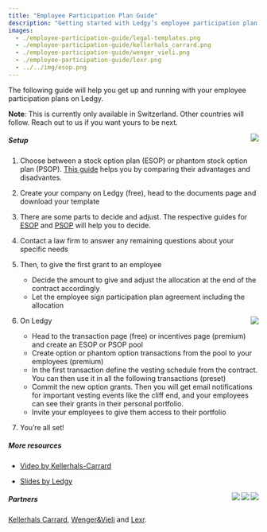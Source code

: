 ```yaml
---
title: "Employee Participation Plan Guide"
description: "Getting started with Ledgy’s employee participation plan templates"
images:
  - ./employee-participation-guide/legal-templates.png
  - ./employee-participation-guide/kellerhals_carrard.png
  - ./employee-participation-guide/wenger_vieli.png
  - ./employee-participation-guide/lexr.png
  - ../../img/esop.png
---
```


The following guide will help you get up and running with your employee participation plans on Ledgy.

**Note**: This is currently only available in Switzerland. Other countries will follow. Reach out to us if you want yours to be next.

<Img src="legal-templates.png" align="right" size="300" />

##### Setup

1. Choose between a stock option plan (ESOP) or phantom stock option plan (PSOP). [This guide](/help/employee-participation-guide/esop-vs-psop) helps you by comparing their advantages and disadvantes.

2. Create your company on Ledgy (free), head to the documents page and download your template

3. There are some parts to decide and adjust. The respective guides for [ESOP](/help/employee-participation-guide/esop) and [PSOP](/help/employee-participation-guide/psop) will help you to decide.

4. Contact a law firm to answer any remaining questions about your specific needs

5. Then, to give the first grant to an employee
    * Decide the amount to give and adjust the allocation at the end of the contract accordingly
    * Let the employee sign participation plan agreement including the allocation

<Img src="esop.png" align="right" size="300"/>

6. On Ledgy
    * Head to the transaction page (free) or incentives page (premium) and create an ESOP or PSOP pool
    * Create option or phantom option transactions from the pool to your employees (premium)
    * In the first transaction define the vesting schedule from the contract. You can then use it in all the following transactions (preset)
    * Commit the new option grants. Then you will get email notifications for important vesting events like the cliff end, and your employees can see their grants in their personal portfolio.
    * Invite your employees to give them access to their portfolio


7. You’re all set!


##### More resources

- [Video by Kellerhals-Carrard](https://www.youtube.com/watch?v=RBm4oyPy23w&t=8s)

- [Slides by Ledgy](https://docs.google.com/presentation/d/1y_ZH8FBELIdJgwd5FhXFw2Dl6TBLgtLyoICQZJIcXKs/edit#slide=id.g4ab326567f_1_0)

<Img src="lexr.png" size="50" align="right" />

<Img src="wenger_vieli.png" size="50" align="right"  />

<Img src="kellerhals_carrard.png" size="50" align="right" />

##### Partners

[Kellerhals Carrard](https://www.kellerhals-carrard.ch/), [Wenger&Vieli](https://www.wengervieli.ch/) and [Lexr](https://lexr.ch/).
